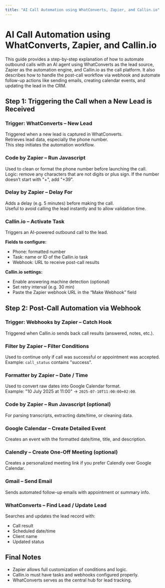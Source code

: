 ```yaml
---
title: "AI Call Automation using WhatConverts, Zapier, and Callin.io"
---
```


# AI Call Automation using WhatConverts, Zapier, and Callin.io

This guide provides a step-by-step explanation of how to automate outbound calls with an AI agent using WhatConverts as the lead source, Zapier as the automation engine, and Callin.io as the call platform. It also describes how to handle the post-call workflow via webhook and automate follow-up actions like sending emails, creating calendar events, and updating the lead in the CRM.

## Step 1: Triggering the Call when a New Lead is Received

### Trigger: WhatConverts – New Lead

Triggered when a new lead is captured in WhatConverts.\
Retrieves lead data, especially the phone number.\
This step initiates the automation workflow.

### Code by Zapier – Run Javascript

Used to clean or format the phone number before launching the call.\
Logic: remove any characters that are not digits or plus sign. If the number doesn’t start with "\+", add "\+39".

### Delay by Zapier – Delay For

Adds a delay (e.g. 5 minutes) before making the call.\
Useful to avoid calling the lead instantly and to allow validation time.

### Callin.io – Activate Task

Triggers an AI-powered outbound call to the lead.

**Fields to configure:**

- Phone: formatted number
- Task: name or ID of the Callin.io task
- Webhook: URL to receive post-call results

**Callin.io settings:**

- Enable answering machine detection (optional)
- Set retry interval (e.g. 30 min)
- Paste the Zapier webhook URL in the “Make Webhook” field

## Step 2: Post-Call Automation via Webhook

### Trigger: Webhooks by Zapier – Catch Hook

Triggered when Callin.io sends back call results (answered, notes, etc.).

### Filter by Zapier – Filter Conditions

Used to continue only if call was successful or appointment was accepted.\
Example: `call_status` contains "success".

### Formatter by Zapier – Date / Time

Used to convert raw dates into Google Calendar format.\
Example: "10 July 2025 at 11:00" → `2025-07-10T11:00:00+02:00`.

### Code by Zapier – Run Javascript (optional)

For parsing transcripts, extracting date/time, or cleaning data.

### Google Calendar – Create Detailed Event

Creates an event with the formatted date/time, title, and description.

### Calendly – Create One-Off Meeting (optional)

Creates a personalized meeting link if you prefer Calendly over Google Calendar.

### Gmail – Send Email

Sends automated follow-up emails with appointment or summary info.

### WhatConverts – Find Lead / Update Lead

Searches and updates the lead record with:

- Call result
- Scheduled date/time
- Client name
- Updated status

## Final Notes

- Zapier allows full customization of conditions and logic.
- Callin.io must have tasks and webhooks configured properly.
- WhatConverts serves as the central hub for lead tracking.